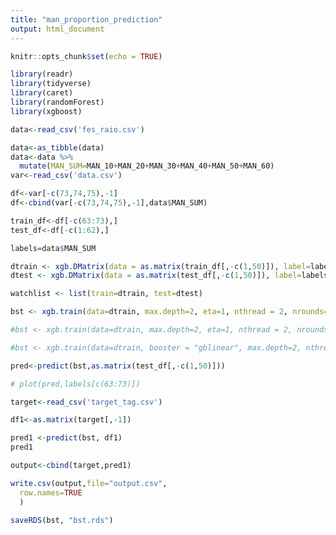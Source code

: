 ```yaml
---
title: "man_proportion_prediction"
output: html_document
---
```


```r
knitr::opts_chunk$set(echo = TRUE)
```

```r
library(readr)
library(tidyverse)
library(caret)
library(randomForest)
library(xgboost)
```

```r
data<-read_csv('fes_raio.csv')
```

```r
data<-as_tibble(data)
data<-data %>%
  mutate(MAN_SUM=MAN_10+MAN_20+MAN_30+MAN_40+MAN_50+MAN_60)
var<-read_csv('data.csv')
```

```r
df<-var[-c(73,74,75),-1]
df<-cbind(var[-c(73,74,75),-1],data$MAN_SUM)

train_df<-df[-c(63:73),]
test_df<-df[-c(1:62),]

labels=data$MAN_SUM

dtrain <- xgb.DMatrix(data = as.matrix(train_df[,-c(1,50)]), label=labels[c(1:62)])
dtest <- xgb.DMatrix(data = as.matrix(test_df[,-c(1,50)]), label=labels[c(63:73)])

watchlist <- list(train=dtrain, test=dtest)

bst <- xgb.train(data=dtrain, max.depth=2, eta=1, nthread = 2, nrounds=2, watchlist=watchlist)
```

```r
#bst <- xgb.train(data=dtrain, max.depth=2, eta=1, nthread = 2, nrounds=2, watchlist=watchlist, eval.metric = "error", eval.metric = "logloss")

#bst <- xgb.train(data=dtrain, booster = "gblinear", max.depth=2, nthread = 2, nrounds=2, watchlist=watchlist, eval.metric = "error", eval.metric = "logloss", objective = "binary:logistic")

pred<-predict(bst,as.matrix(test_df[,-c(1,50)]))

# plot(pred,labels[c(63:73)])
```

```r
target<-read_csv('target_tag.csv')
```

```r
df1<-as.matrix(target[,-1])

pred1 <-predict(bst, df1)
pred1
```

```r
output<-cbind(target,pred1)

write.csv(output,file="output.csv",
  row.names=TRUE 
  )
```

```r
saveRDS(bst, "bst.rds")
```

